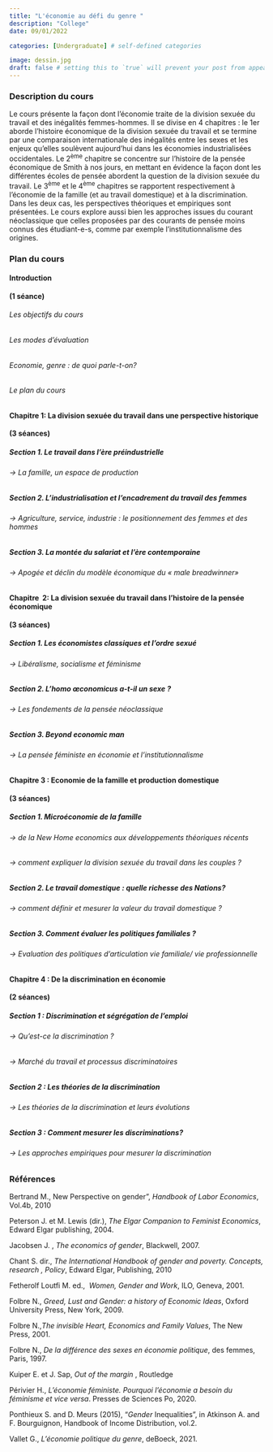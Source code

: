 ```yaml
---
title: "L'économie au défi du genre "
description: "College"
date: 09/01/2022

categories: [Undergraduate] # self-defined categories

image: dessin.jpg
draft: false # setting this to `true` will prevent your post from appearing on your listing page until you're ready!
---
```


### Description du cours

Le cours présente la façon dont l'économie traite de la division sexuée du travail et des inégalités femmes-hommes. Il se divise en 4 chapitres : le 1er aborde l'histoire économique de la division sexuée du travail et se termine par une comparaison internationale des inégalités entre les sexes et les enjeux qu'elles soulèvent aujourd'hui dans les économies industrialisées occidentales. Le 2^ème^ chapitre se concentre sur l'histoire de la pensée économique de Smith à nos jours, en mettant en évidence la façon dont les différentes écoles de pensée abordent la question de la division sexuée du travail. Le 3^ème^ et le 4^ème^ chapitres se rapportent respectivement à l'économie de la famille (et au travail domestique) et à la discrimination. Dans les deux cas, les perspectives théoriques et empiriques sont présentées. Le cours explore aussi bien les approches issues du courant néoclassique que celles proposées par des courants de pensée moins connus des étudiant-e-s, comme par exemple l'institutionnalisme des origines.

### Plan du cours

#### **Introduction**

**(1 séance)**

###### Les objectifs du cours

###### Les modes d'évaluation

###### Economie, genre : de quoi parle-t-on?

###### Le plan du cours

#### **Chapitre 1: La division sexuée du travail dans une perspective historique**

**(3 séances)**

##### **Section 1. Le travail dans l'ère préindustrielle**

###### → La famille, un espace de production

##### **Section 2. L'industrialisation et l'encadrement du travail des femmes**

###### → Agriculture, service, industrie : le positionnement des femmes et des hommes

##### **Section 3. La montée du salariat et l'ère contemporaine**

###### → Apogée et déclin du modèle économique du « *male breadwinner*»

#### **Chapitre  2: La division sexuée du travail dans l'histoire de la pensée économique**

**(3 séances)** 

##### **Section 1. Les économistes classiques et l'ordre sexué**

###### → Libéralisme, socialisme et féminisme

##### **Section 2. L'homo œconomicus a-t-il un sexe ?**

###### → Les fondements de la pensée néoclassique

##### **Section 3. Beyond economic man**

###### → La pensée féministe en économie et l'institutionnalisme

#### **Chapitre 3 : Economie de la famille et production domestique**

**(3 séances)**

##### **Section 1. Microéconomie de la famille**

###### → de la New Home economics aux développements théoriques récents

###### → comment expliquer la division sexuée du travail dans les couples ?

##### **Section 2. Le travail domestique : quelle richesse des Nations?**

###### → comment définir et mesurer la valeur du travail domestique ?

##### **Section 3. Comment évaluer les politiques familiales ?**

###### → Evaluation des politiques d'articulation vie familiale/ vie professionnelle

#### **Chapitre 4 : De la discrimination en économie**

**(2 séances)**

##### **Section 1 : Discrimination et ségrégation de l'emploi**

###### → Qu'est-ce la discrimination ?

###### → Marché du travail et processus discriminatoires

##### **Section 2 : Les théories de la discrimination**

###### → Les théories de la discrimination et leurs évolutions

##### **Section 3 : Comment mesurer les discriminations?**

###### → Les approches empiriques pour mesurer la discrimination

### Références 

Bertrand M., New Perspective on gender", *Handbook of Labor Economics*, Vol.4b, 2010

Peterson J. et M. Lewis (dir.), *The Elgar Companion to Feminist Economics*, Edward Elgar publishing, 2004.

Jacobsen J. , *The economics of gender*, Blackwell, 2007.

Chant S. dir., *The International Handbook of gender and poverty. Concepts, research , Policy*, Edward Elgar, Publishing, 2010

Fetherolf Loutfi M. ed.,  *Women, Gender and Work*, ILO, Geneva, 2001.

Folbre N., *Greed, Lust and Gender: a history of Economic Ideas*, Oxford University Press, New York, 2009.

Folbre N.,*The invisible Heart, Economics and Family Values*, The New Press, 2001.

Folbre N., *De la différence des sexes en économie politique*, des femmes, Paris, 1997.

Kuiper E. et J. Sap, *Out of the margin* , Routledge

Périvier H., *L'économie féministe. Pourquoi l'économie a besoin du féminisme et vice versa*. Presses de Sciences Po, 2020.

Ponthieux S. and D. Meurs (2015), "*Gender* Inequalities", in Atkinson A. and F. Bourguignon, Handbook of Income Distribution, vol.2.

Vallet G., *L'économie politique du genre*, deBoeck, 2021.
